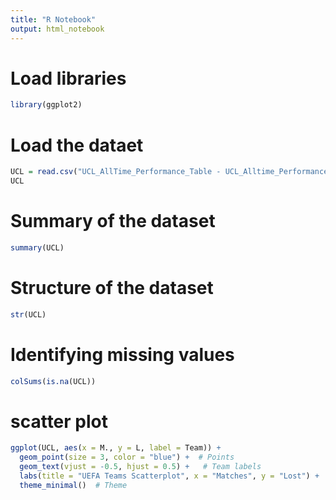 ```yaml
---
title: "R Notebook"
output: html_notebook
---
```


# Load libraries
```r
library(ggplot2)
```

# Load the dataet
```r
UCL = read.csv("UCL_AllTime_Performance_Table - UCL_Alltime_Performance_Table.csv")
UCL
```

# Summary of the dataset
```r
summary(UCL)
```
# Structure of the dataset
```r
str(UCL)
```
# Identifying missing values
```r
colSums(is.na(UCL))
```

# scatter plot
```r
ggplot(UCL, aes(x = M., y = L, label = Team)) +
  geom_point(size = 3, color = "blue") +  # Points
  geom_text(vjust = -0.5, hjust = 0.5) +   # Team labels
  labs(title = "UEFA Teams Scatterplot", x = "Matches", y = "Lost") +  # Titles
  theme_minimal()  # Theme
```

